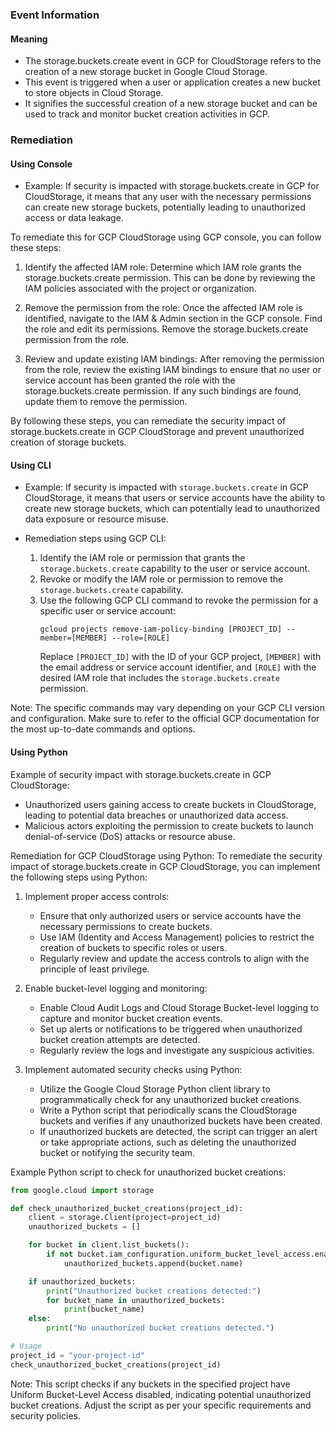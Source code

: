 
### Event Information

#### Meaning

- The storage.buckets.create event in GCP for CloudStorage refers to the creation of a new storage bucket in Google Cloud Storage.
- This event is triggered when a user or application creates a new bucket to store objects in Cloud Storage.
- It signifies the successful creation of a new storage bucket and can be used to track and monitor bucket creation activities in GCP.

### Remediation

#### Using Console

- Example: If security is impacted with storage.buckets.create in GCP for CloudStorage, it means that any user with the necessary permissions can create new storage buckets, potentially leading to unauthorized access or data leakage.

To remediate this for GCP CloudStorage using GCP console, you can follow these steps:

1. Identify the affected IAM role: Determine which IAM role grants the storage.buckets.create permission. This can be done by reviewing the IAM policies associated with the project or organization.

2. Remove the permission from the role: Once the affected IAM role is identified, navigate to the IAM & Admin section in the GCP console. Find the role and edit its permissions. Remove the storage.buckets.create permission from the role.

3. Review and update existing IAM bindings: After removing the permission from the role, review the existing IAM bindings to ensure that no user or service account has been granted the role with the storage.buckets.create permission. If any such bindings are found, update them to remove the permission.

By following these steps, you can remediate the security impact of storage.buckets.create in GCP CloudStorage and prevent unauthorized creation of storage buckets.

#### Using CLI

- Example: If security is impacted with `storage.buckets.create` in GCP CloudStorage, it means that users or service accounts have the ability to create new storage buckets, which can potentially lead to unauthorized data exposure or resource misuse.

- Remediation steps using GCP CLI:
  1. Identify the IAM role or permission that grants the `storage.buckets.create` capability to the user or service account.
  2. Revoke or modify the IAM role or permission to remove the `storage.buckets.create` capability.
  3. Use the following GCP CLI command to revoke the permission for a specific user or service account:
     ```
     gcloud projects remove-iam-policy-binding [PROJECT_ID] --member=[MEMBER] --role=[ROLE]
     ```
     Replace `[PROJECT_ID]` with the ID of your GCP project, `[MEMBER]` with the email address or service account identifier, and `[ROLE]` with the desired IAM role that includes the `storage.buckets.create` permission.

Note: The specific commands may vary depending on your GCP CLI version and configuration. Make sure to refer to the official GCP documentation for the most up-to-date commands and options.

#### Using Python

Example of security impact with storage.buckets.create in GCP CloudStorage:
- Unauthorized users gaining access to create buckets in CloudStorage, leading to potential data breaches or unauthorized data access.
- Malicious actors exploiting the permission to create buckets to launch denial-of-service (DoS) attacks or resource abuse.

Remediation for GCP CloudStorage using Python:
To remediate the security impact of storage.buckets.create in GCP CloudStorage, you can implement the following steps using Python:

1. Implement proper access controls:
   - Ensure that only authorized users or service accounts have the necessary permissions to create buckets.
   - Use IAM (Identity and Access Management) policies to restrict the creation of buckets to specific roles or users.
   - Regularly review and update the access controls to align with the principle of least privilege.

2. Enable bucket-level logging and monitoring:
   - Enable Cloud Audit Logs and Cloud Storage Bucket-level logging to capture and monitor bucket creation events.
   - Set up alerts or notifications to be triggered when unauthorized bucket creation attempts are detected.
   - Regularly review the logs and investigate any suspicious activities.

3. Implement automated security checks using Python:
   - Utilize the Google Cloud Storage Python client library to programmatically check for any unauthorized bucket creations.
   - Write a Python script that periodically scans the CloudStorage buckets and verifies if any unauthorized buckets have been created.
   - If unauthorized buckets are detected, the script can trigger an alert or take appropriate actions, such as deleting the unauthorized bucket or notifying the security team.

Example Python script to check for unauthorized bucket creations:

```python
from google.cloud import storage

def check_unauthorized_bucket_creations(project_id):
    client = storage.Client(project=project_id)
    unauthorized_buckets = []

    for bucket in client.list_buckets():
        if not bucket.iam_configuration.uniform_bucket_level_access.enabled:
            unauthorized_buckets.append(bucket.name)

    if unauthorized_buckets:
        print("Unauthorized bucket creations detected:")
        for bucket_name in unauthorized_buckets:
            print(bucket_name)
    else:
        print("No unauthorized bucket creations detected.")

# Usage
project_id = "your-project-id"
check_unauthorized_bucket_creations(project_id)
```

Note: This script checks if any buckets in the specified project have Uniform Bucket-Level Access disabled, indicating potential unauthorized bucket creations. Adjust the script as per your specific requirements and security policies.

